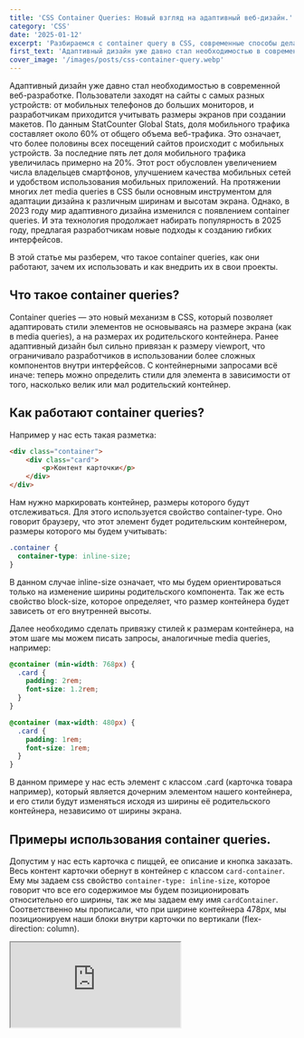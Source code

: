 ```yaml
---
title: 'CSS Container Queries: Новый взгляд на адаптивный веб-дизайн.'
category: 'CSS'
date: '2025-01-12'
excerpt: 'Разбираемся с container query в CSS, современные способы делать наши сайты адаптивными'
first_text: 'Адаптивный дизайн уже давно стал необходимостью в современном веб-разработке. Пользователи заходят на сайты с самых разных устройств: от мобильных телефонов до больших мониторов, и разработчикам приходится учитывать размеры экранов при создании макетов'
cover_image: '/images/posts/css-container-query.webp'
---
```


Адаптивный дизайн уже давно стал необходимостью в cовременной веб-разработке.
Пользователи заходят на сайты с самых разных устройств: от мобильных телефонов до больших мониторов,
и разработчикам приходится учитывать размеры экранов при создании макетов.
По данным StatCounter Global Stats, доля мобильного трафика составляет около 60% от общего объема
веб-трафика. Это означает, что более половины всех посещений сайтов происходит с мобильных устройств.
За последние пять лет доля мобильного трафика увеличилась примерно на 20%.
Этот рост обусловлен увеличением числа владельцев смартфонов, улучшением качества мобильных сетей и
удобством использования мобильных приложений.
На протяжении многих лет media queries в CSS были основным инструментом для адаптации дизайна
к различным ширинам и высотам экрана. Однако, в 2023 году мир адаптивного дизайна изменился
с появлением container queries. И эта технология продолжает набирать популярность в 2025 году,
предлагая разработчикам новые подходы к созданию гибких интерфейсов.

В этой статье мы разберем, что такое container queries, как они работают,
зачем их использовать и как внедрить их в свои проекты.

## Что такое container queries?
Container queries — это новый механизм в CSS, который позволяет адаптировать стили элементов
не основываясь на размере экрана (как в media queries), а на размерах их родительского контейнера.
Ранее адаптивный дизайн был сильно привязан к размеру viewport, что ограничивало разработчиков
в использовании более сложных компонентов внутри интерфейсов.
С контейнерными запросами всё иначе: теперь можно определить стили для элемента в зависимости от того,
насколько велик или мал родительский контейнер.

## Как работают container queries?

Например у нас есть такая разметка:

```html showLineNumbers
<div class="container">
    <div class="card">
        <p>Контент карточки</p>
    </div>
</div>
```

Нам нужно маркировать контейнер, размеры которого будут отслеживаться.
Для этого используется свойство container-type. Оно говорит браузеру,
что этот элемент будет родительским контейнером, размеры которого мы будем учитывать:

```css showLineNumbers
.container {
  container-type: inline-size;
}
```
В данном случае inline-size означает, что мы будем ориентироваться только
на изменение ширины родительского компонента. Так же есть свойство block-size,
которое определяет, что размер контейнера будет зависеть от его внутренней высоты.

Далее необходимо сделать привязку стилей к размерам контейнера, на этом шаге
мы можем писать запросы, аналогичные media queries, например:

```css showLineNumbers
@container (min-width: 768px) {
  .card {
    padding: 2rem;
    font-size: 1.2rem;
  }
}

@container (max-width: 480px) {
  .card {
    padding: 1rem;
    font-size: 1rem;
  }
}
```
В данном примере у нас есть элемент с классом .card (карточка товара например),
который является дочерним элементом нашего контейнера, и его стили будут
изменяться исходя из ширины её родительского контейнера, независимо от ширины экрана.


## Примеры использования container queries.

Допустим у нас есть карточка c пиццей, ее описание и кнопка заказать.
Весь контент карточки обернут в контейнер с классом `card-container`. Ему мы задаем css
свойство `container-type: inline-size`, которое говорит что все его содержимое мы будем позиционировать
относительно его ширины, так же мы задаем ему имя `cardContainer`. Соответственно мы прописали, что при
ширине контейнера 478px, мы позиционируем наши блоки внутри карточки по вертикали (flex-direction: column).

<div>
   <iframe src="https://codesandbox.io/embed/h75j5w?view=editor+%2B+preview"
      style={{
      width: '100%',
      height: '500px',
      border: '0',
      borderRadius: '4px',
      overflow: 'hidden',
     }}
     title="container-query-example"
     allow="accelerometer; ambient-light-sensor; camera; encrypted-media; geolocation; gyroscope; hid; microphone; midi; payment; usb; vr; xr-spatial-tracking"
     sandbox="allow-forms allow-modals allow-popups allow-presentation allow-same-origin allow-scripts"
   />
</div>

И тут возникает вопрос а почему container queries, мы же могли это сделать просто через media.
Да но container queries yпрощают создание модульных компонентов, которые адаптируются к своему окружению.
Код становится чище и легче для понимания, так как стилизация зависит от конкретных контейнеров,
а не от глобального состояния окна.

